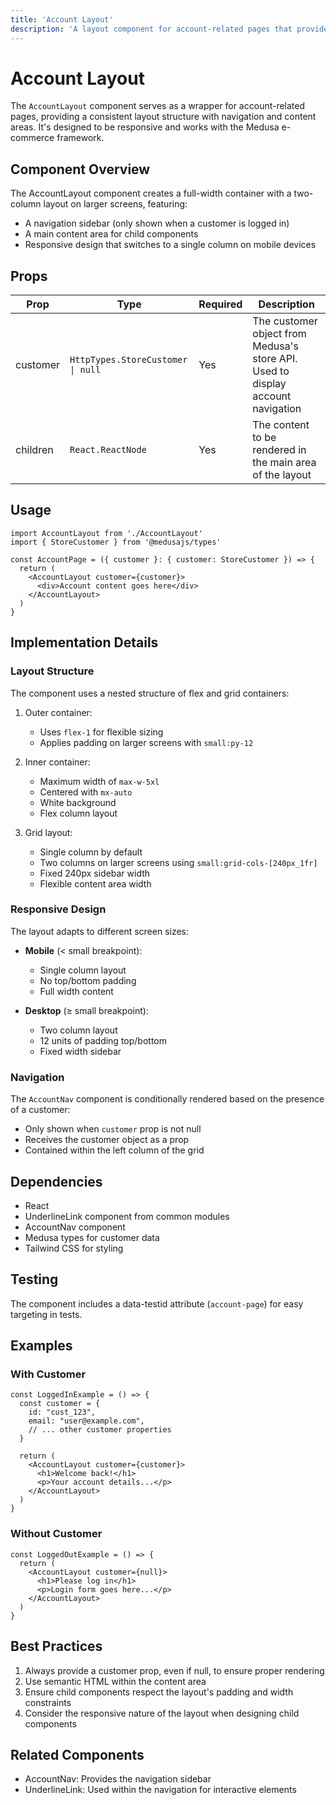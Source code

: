 ```yaml
---
title: 'Account Layout'
description: 'A layout component for account-related pages that provides a consistent structure with navigation and content areas'
---
```


# Account Layout

The `AccountLayout` component serves as a wrapper for account-related pages, providing a consistent layout structure with navigation and content areas. It's designed to be responsive and works with the Medusa e-commerce framework.

## Component Overview

The AccountLayout component creates a full-width container with a two-column layout on larger screens, featuring:
- A navigation sidebar (only shown when a customer is logged in)
- A main content area for child components
- Responsive design that switches to a single column on mobile devices

## Props

| Prop | Type | Required | Description |
|------|------|----------|-------------|
| customer | `HttpTypes.StoreCustomer \| null` | Yes | The customer object from Medusa's store API. Used to display account navigation |
| children | `React.ReactNode` | Yes | The content to be rendered in the main area of the layout |

## Usage

```tsx copy
import AccountLayout from './AccountLayout'
import { StoreCustomer } from '@medusajs/types'

const AccountPage = ({ customer }: { customer: StoreCustomer }) => {
  return (
    <AccountLayout customer={customer}>
      <div>Account content goes here</div>
    </AccountLayout>
  )
}
```

## Implementation Details

### Layout Structure

The component uses a nested structure of flex and grid containers:

1. Outer container:
   - Uses `flex-1` for flexible sizing
   - Applies padding on larger screens with `small:py-12`

2. Inner container:
   - Maximum width of `max-w-5xl`
   - Centered with `mx-auto`
   - White background
   - Flex column layout

3. Grid layout:
   - Single column by default
   - Two columns on larger screens using `small:grid-cols-[240px_1fr]`
   - Fixed 240px sidebar width
   - Flexible content area width

### Responsive Design

The layout adapts to different screen sizes:

- **Mobile** (< small breakpoint):
  - Single column layout
  - No top/bottom padding
  - Full width content

- **Desktop** (≥ small breakpoint):
  - Two column layout
  - 12 units of padding top/bottom
  - Fixed width sidebar

### Navigation

The `AccountNav` component is conditionally rendered based on the presence of a customer:
- Only shown when `customer` prop is not null
- Receives the customer object as a prop
- Contained within the left column of the grid

## Dependencies

- React
- UnderlineLink component from common modules
- AccountNav component
- Medusa types for customer data
- Tailwind CSS for styling

## Testing

The component includes a data-testid attribute (`account-page`) for easy targeting in tests.

## Examples

### With Customer

```tsx copy
const LoggedInExample = () => {
  const customer = {
    id: "cust_123",
    email: "user@example.com",
    // ... other customer properties
  }
  
  return (
    <AccountLayout customer={customer}>
      <h1>Welcome back!</h1>
      <p>Your account details...</p>
    </AccountLayout>
  )
}
```

### Without Customer

```tsx copy
const LoggedOutExample = () => {
  return (
    <AccountLayout customer={null}>
      <h1>Please log in</h1>
      <p>Login form goes here...</p>
    </AccountLayout>
  )
}
```

## Best Practices

1. Always provide a customer prop, even if null, to ensure proper rendering
2. Use semantic HTML within the content area
3. Ensure child components respect the layout's padding and width constraints
4. Consider the responsive nature of the layout when designing child components

## Related Components

- AccountNav: Provides the navigation sidebar
- UnderlineLink: Used within the navigation for interactive elements